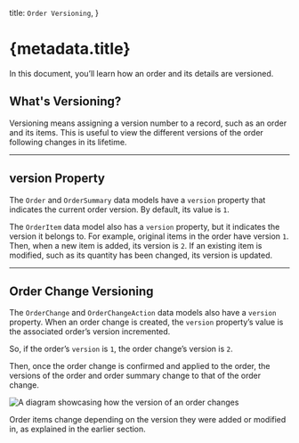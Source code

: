   title: `Order Versioning`,
}

# {metadata.title}

In this document, you’ll learn how an order and its details are versioned.

## What's Versioning?

Versioning means assigning a version number to a record, such as an order and its items. This is useful to view the different versions of the order following changes in its lifetime.

---

## version Property

The `Order` and `OrderSummary` data models have a `version` property that indicates the current order version. By default, its value is `1`.

The `OrderItem` data model also has a `version` property, but it indicates the version it belongs to. For example, original items in the order have version `1`. Then, when a new item is added, its version is `2`. If an existing item is modified, such as its quantity has been changed, its version is updated.

---

## Order Change Versioning

The `OrderChange` and `OrderChangeAction` data models also have a `version` property. When an order change is created, the `version` property’s value is the associated order’s version incremented.

So, if the order’s `version` is `1`, the order change’s version is `2`.

Then, once the order change is confirmed and applied to the order, the versions of the order and order summary change to that of the order change.

![A diagram showcasing how the version of an order changes](https://res.cloudinary.com/dza7lstvk/image/upload/v1712304242/Medusa%20Resources/order-versioning_rsx2rn.jpg)

Order items change depending on the version they were added or modified in, as explained in the earlier section.
